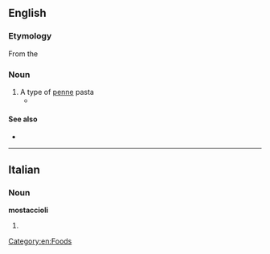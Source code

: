 ==English==

===Etymology===

From the {{etyl|it}}

===Noun===
{{en-noun|-}}

# A type of [[penne]] pasta
#*{{quote-news|1988|May 27|Barbara W. Siebel|Tina and Rosie's Farewell|Chicago Reader|url=https://securesite.chireader.com/cgi-bin/Archive/abridged2.bat?path=1988/880527/LETTERS/SIEBEL
|passage=My husband provided the keg of beer and Tina made huge bowls of '''mostaccioli''' (not lasagna, never in ten years lasagna!). }}

====See also====
*{{pedialite|Penne pasta}}

[[Category:en:Foods]]

----

==Italian==

===Noun===
'''mostaccioli''' {{m}}

# {{plural of|[[mostacciolo]]|lang=it}}
